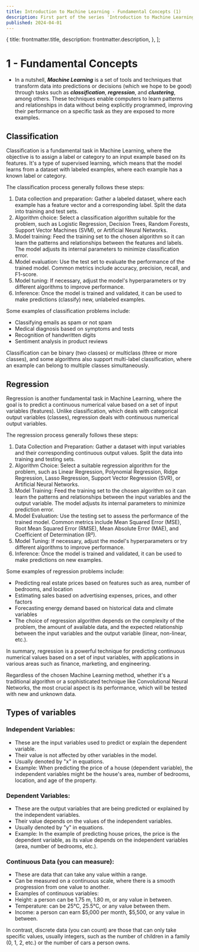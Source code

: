 ```yaml
---
title: Introduction to Machine Learning - Fundamental Concepts (1)
description: First part of the series 'Introduction to Machine Learning' where we cover the fundamental concepts of machine learning. These are my personal notes from the book 'The StatQuest Illustrated Guide to Machine Learning'.
published: 2024-04-01
---
```


  {
    title: frontmatter.title,
    description: frontmatter.description,
  },
];

# 1 - Fundamental Concepts

- In a nutshell, **_Machine Learning_** is a set of tools and techniques that transform data into predictions or decisions (which we hope to be good) through tasks such as **_classification_**, **_regression_**, and **_clustering_**, among others. These techniques enable computers to learn patterns and relationships in data without being explicitly programmed, improving their performance on a specific task as they are exposed to more examples.

## Classification

Classification is a fundamental task in Machine Learning, where the objective is to assign a label or category to an input example based on its features. It's a type of supervised learning, which means that the model learns from a dataset with labeled examples, where each example has a known label or category.

The classification process generally follows these steps:

1. Data collection and preparation: Gather a labeled dataset, where each example has a feature vector and a corresponding label. Split the data into training and test sets.
2. Algorithm choice: Select a classification algorithm suitable for the problem, such as Logistic Regression, Decision Trees, Random Forests, Support Vector Machines (SVM), or Artificial Neural Networks.
3. Model training: Feed the training set to the chosen algorithm so it can learn the patterns and relationships between the features and labels. The model adjusts its internal parameters to minimize classification error.
4. Model evaluation: Use the test set to evaluate the performance of the trained model. Common metrics include accuracy, precision, recall, and F1-score.
5. Model tuning: If necessary, adjust the model's hyperparameters or try different algorithms to improve performance.
6. Inference: Once the model is trained and validated, it can be used to make predictions (classify) new, unlabeled examples.

Some examples of classification problems include:

- Classifying emails as spam or not spam
- Medical diagnosis based on symptoms and tests
- Recognition of handwritten digits
- Sentiment analysis in product reviews

Classification can be binary (two classes) or multiclass (three or more classes), and some algorithms also support multi-label classification, where an example can belong to multiple classes simultaneously.

## Regression

Regression is another fundamental task in Machine Learning, where the goal is to predict a continuous numerical value based on a set of input variables (features). Unlike classification, which deals with categorical output variables (classes), regression deals with continuous numerical output variables.

The regression process generally follows these steps:

1. Data Collection and Preparation: Gather a dataset with input variables and their corresponding continuous output values. Split the data into training and testing sets.
2. Algorithm Choice: Select a suitable regression algorithm for the problem, such as Linear Regression, Polynomial Regression, Ridge Regression, Lasso Regression, Support Vector Regression (SVR), or Artificial Neural Networks.
3. Model Training: Feed the training set to the chosen algorithm so it can learn the patterns and relationships between the input variables and the output variable. The model adjusts its internal parameters to minimize prediction error.
4. Model Evaluation: Use the testing set to assess the performance of the trained model. Common metrics include Mean Squared Error (MSE), Root Mean Squared Error (RMSE), Mean Absolute Error (MAE), and Coefficient of Determination (R²).
5. Model Tuning: If necessary, adjust the model's hyperparameters or try different algorithms to improve performance.
6. Inference: Once the model is trained and validated, it can be used to make predictions on new examples.

Some examples of regression problems include:

- Predicting real estate prices based on features such as area, number of bedrooms, and location
- Estimating sales based on advertising expenses, prices, and other factors
- Forecasting energy demand based on historical data and climate variables
- The choice of regression algorithm depends on the complexity of the problem, the amount of available data, and the expected relationship between the input variables and the output variable (linear, non-linear, etc.).

In summary, regression is a powerful technique for predicting continuous numerical values based on a set of input variables, with applications in various areas such as finance, marketing, and engineering.

<aside>
  Regardless of the chosen Machine Learning method, whether it's a traditional
  algorithm or a sophisticated technique like Convolutional Neural Networks, the
  most crucial aspect is its performance, which will be tested with new and
  unknown data.
</aside>

## Types of variables

### Independent Variables:

- These are the input variables used to predict or explain the dependent variable.
- Their value is not affected by other variables in the model.
- Usually denoted by "x" in equations.
- Example: When predicting the price of a house (dependent variable), the independent variables might be the house's area, number of bedrooms, location, and age of the property.

### Dependent Variables:

- These are the output variables that are being predicted or explained by the independent variables.
- Their value depends on the values of the independent variables.
- Usually denoted by "y" in equations.
- Example: In the example of predicting house prices, the price is the dependent variable, as its value depends on the independent variables (area, number of bedrooms, etc.).

### Continuous Data (you can measure):

- These are data that can take any value within a range.
- Can be measured on a continuous scale, where there is a smooth progression from one value to another.
- Examples of continuous variables:
- Height: a person can be 1.75 m, 1.80 m, or any value in between.
- Temperature: can be 25°C, 25.5°C, or any value between them.
- Income: a person can earn $5,000 per month, $5,500, or any value in between.

In contrast, discrete data (you can count) are those that can only take specific values, usually integers, such as the number of children in a family (0, 1, 2, etc.) or the number of cars a person owns.

